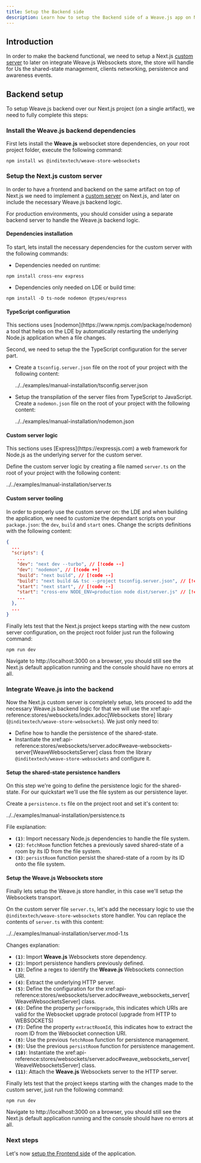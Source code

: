 ```yaml
---
title: Setup the Backend side
description: Learn how to setup the Backend side of a Weave.js app on Next.js
---
```


## Introduction

In order to make the backend functional, we need to setup a Next.js
[custom server](https://nextjs.org/docs/14/pages/building-your-application/configuring/custom-server)
to later on integrate Weave.js Websockets store, the store will handle for Us
the shared-state management, clients networking, persistence and awareness events.

## Backend setup

To setup Weave.js backend over our Next.js project (on a single artifact), we need
to fully complete this steps:

<div className="fd-steps">

<div className="[&_h3]:fd-step">
 
### Install the Weave.js backend dependencies

First lets install the **Weave.js** websocket store dependencies, on your root project folder,
execute the following command:

```shell
npm install ws @inditextech/weave-store-websockets
```

</div>

<div className="[&_h3]:fd-step">
 
### Setup the Next.js custom server

In order to have a frontend and backend on the same artifact on top of Next.js we need to implement
a [custom server](https://nextjs.org/docs/14/pages/building-your-application/configuring/custom-server)
on Next.js, and later on include the necessary Weave.js backend logic.

<Callout title="Not recommended for production" type="warn">
  For production environments, you should consider using a separate backend server to
  handle the Weave.js backend logic.

</Callout>

#### Dependencies installation

To start, lets install the necessary dependencies for the custom server with the following commands:

- Dependencies needed on runtime:

```shell
npm install cross-env express
```

- Dependencies only needed on LDE or build time:

```shell
npm install -D ts-node nodemon @types/express
```

#### TypeScript configuration

<Callout title="Nodemon" type="note">
  This sections uses [nodemon](https://www.npmjs.com/package/nodemon) a tool
  that helps on the LDE by automatically restarting the underlying Node.js
  application when a file changes.
</Callout>

Second, we need to setup the the TypeScript configuration for the server part.

- Create a `tsconfig.server.json` file on the root of your project with the following content:

  <include lang="json" meta='title="tsconfig.server.json"'>
    ../../examples/manual-installation/tsconfig.server.json
  </include>

- Setup the transpilation of the server files from TypeScript to JavaScript. Create a
  `nodemon.json` file on the root of your project with the following content:

  <include lang="json" meta='title="nodemon.json"'>
    ../../examples/manual-installation/nodemon.json
  </include>

#### Custom server logic

<Callout title="Nodemon" type="note">
  This sections uses [Express](https://expressjs.com) a web framework for
  Node.js as the underlying server for the custom server.
</Callout>

Define the custom server logic by creating a file named `server.ts` on the root of your project
with the following content:

<include lang="ts" meta='title="tsconfig.server.json"'>
  ../../examples/manual-installation/server.ts
</include>

#### Custom server tooling

In order to properly use the custom server on: the LDE and when building the application,
we need to customize the dependant scripts on your `package.json`: the `dev`, `build` and `start` ones.
Change the scripts definitions with the following content:

```json
{
  ...
  "scripts": {
    ...
    "dev": "next dev --turbo", // [!code --]
    "dev": "nodemon", // [!code ++]
    "build": "next build", // [!code --]
    "build": "next build && tsc --project tsconfig.server.json", // [!code ++]
    "start": "next start", // [!code --]
    "start": "cross-env NODE_ENV=production node dist/server.js" // [!code ++]
    ...
  },
  ...
}
```

Finally lets test that the Next.js project keeps starting with the new custom server configuration,
on the project root folder just run the following command:

```shell
npm run dev
```

Navigate to http://localhost:3000 on a browser, you should still see the Next.js default application running
and the console should have no errors at all.

</div>

<div className="[&_h3]:fd-step">
 
### Integrate Weave.js into the backend

Now the Next.js custom server is completely setup, lets proceed to add the necessary Weave.js
backend logic for that we will use the xref:api-reference:stores/websockets/index.adoc[Websockets store] library
(`@inditextech/weave-store-websockets`). We just only need to:

- Define how to handle the persistence of the shared-state.
- Instantiate the xref:api-reference:stores/websockets/server.adoc#weave-websockets-server[WeaveWebsocketsServer] class from
  the library `@inditextech/weave-store-websockets` and configure it.

#### Setup the shared-state persistence handlers

On this step we're going to define the persistence logic for the shared-state. For our quickstart we'll
use the file system as our persistence layer.

Create a `persistence.ts` file on the project root and set it's content to:

<include lang="ts" meta='title="persistence.ts"'>
  ../../examples/manual-installation/persistence.ts
</include>

File explanation:

- **`(1)`**: Import necessary Node.js dependencies to handle the file system.
- **`(2)`**: `fetchRoom` function fetches a previously saved shared-state of a room by its ID from the file system.
- **`(3)`**: `persistRoom` function persist the shared-state of a room by its ID onto the file system.

#### Setup the Weave.js Websockets store

Finally lets setup the Weave.js store handler, in this case we'll setup the Websockets transport.

On the custom server file `server.ts`, let's add the necessary logic to use the `@inditextech/weave-store-websockets`
store handler. You can replace the contents of `server.ts` with this content:

<include lang="ts" meta='title="server.ts"'>
  ../../examples/manual-installation/server.mod-1.ts
</include>

Changes explanation:

- **`(1)`**: Import **Weave.js** Websockets store dependency.
- **`(2)`**: Import persistence handlers previously defined.
- **`(3)`**: Define a regex to identify the **Weave.js** Websockets connection URI.
- **`(4)`**: Extract the underlying HTTP server.
- **`(5)`**: Define the configuration for the xref:api-reference:stores/websockets/server.adoc#weave_websockets_server[WeaveWebsocketsServer] class.
- **`(6)`**: Define the property `performUpgrade`, this indicates which URIs are valid for the Websocket upgrade protocol
  (upgrade from HTTP to WEBSOCKETS)
- **`(7)`**: Define the property `extractRoomId`, this indicates how to extract the room ID from the Websocket connection URI.
- **`(8)`**: Use the previous `fetchRoom` function for persistence management.
- **`(9)`**: Use the previous `persistRoom` function for persistence management.
- **`(10)`**: Instantiate the xref:api-reference:stores/websockets/server.adoc#weave_websockets_server[WeaveWebsocketsServer] class.
- **`(11)`**: Attach the **Weave.js** Websockets server to the HTTP server.

Finally lets test that the project keeps starting with the changes made to the custom server, just run
the following command:

```shell
npm run dev
```

Navigate to http://localhost:3000 on a browser, you should still see the Next.js default application running
and the console should have no errors at all.

</div>

</div>

### Next steps

Let's now [setup the Frontend side](/docs/main/manual-installation/frontend) of the application.
